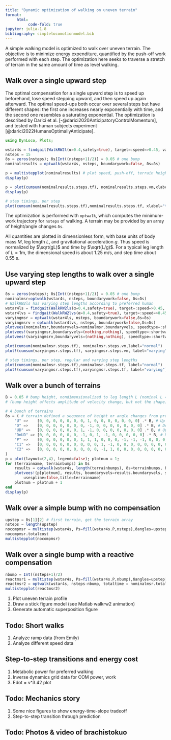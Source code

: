 ```yaml
---
title: "Dynamic optimization of walking on uneven terrain"
format: 
     html:
          code-fold: true
jupyter: julia-1.8
bibliography: simplelocomotionmodel.bib
---
```

A simple walking model is optimized to walk over uneven terrain. The objective is to minimize energy expenditure, quantified by the push-off work performed with each step. The optimization here seeks to traverse a stretch of terrain in the same amount of time as level walking. 

## Walk over a single upward step 
The optimal compensation for a single upward step is to speed up beforehand, lose speed stepping upward, and then speed up again afterward. The optimal speed-ups both occur over several steps but have different shapes: the first one increases nearly exponentially with time, and the second one resembles a saturating exponential. The optimization is described by Darici et al. [-@darici2020AnticipatoryControlMomentum], and tested with human subjects experiment [@darici2022HumansOptimallyAnticipate].

```julia
using DynLoco, Plots; 

wstar4s = findgait(WalkRW2l(α=0.4,safety=true), target=:speed=>0.45, varying=:P)
nsteps = 15
δs = zeros(nsteps); δs[Int((nsteps+1)/2)] = 0.05 # one bump
nominalresults = optwalk(wstar4s, nsteps, boundarywork=false, δs=δs)

p = multistepplot(nominalresults) # plot speed, push-off, terrain heights
display(p)

p = plot(cumsum(nominalresults.steps.tf), nominalresults.steps.vm,xlabel="time",ylabel="midstance speed")
display(p)

# step timings, per step
plot(cumsum(nominalresults.steps.tf),nominalresults.steps.tf, xlabel="time",ylabel="step time")
```
The optimization is performed with `optwalk`, which computes the minimum-work trajectory for `nsteps` of walking. A terrain may be provided by an array of height/angle changes `δs`.

All quantities are plotted in dimensionless form, with base units of body mass $M$, leg length $L$, and gravitational acceleration $g$. Thus speed is normalized by $\sqrt(gL)$ and time by $\sqrt(L/g)$. For a typical leg length of $L = 1 \mathrm{m}$, the dimensional speed is about 1.25 m/s, and step time about 0.55 s.  

## Use varying step lengths to walk over a single upward step 
```julia
δs = zeros(nsteps); δs[Int((nsteps+1)/2)] = 0.05 # one bump
nominalmsr=optwalk(wstar4s, nsteps, boundarywork=false, δs=δs)
# WalkRW2ls has varying step lengths according to preferred human
wstar4ls = findgait(WalkRW2ls(α=0.4,safety=true), target=:speed=>0.45, varying=:P, cstep=0.35, vmstar=wstar4s.vm)
wstar4lvs = findgait(WalkRW2lvs(α=0.4,safety=true), target=:speed=>0.45, varying=:P, c=1., vmstar=wstar4s.vm)
varyingmsr = optwalk(wstar4ls, nsteps, boundarywork=false,δs=δs)
varyingmsrv = optwalk(wstar4lvs, nsteps, boundarywork=false,δs=δs)
plotvees(nominalmsr,boundaryvels=nominalmsr.boundaryvels, speedtype=:shortwalks)
plotvees!(varyingmsr,boundaryvels=(nothing,nothing), speedtype=:shortwalks)
plotvees!(varyingmsrv,boundaryvels=(nothing,nothing), speedtype=:shortwalks)

plot(cumsum(nominalmsr.steps.tf), nominalmsr.steps.vm,label="normal")
plot!(cumsum(varyingmsr.steps.tf), varyingmsr.steps.vm, label="varying" )

# step timings, per step, regular and varying step lengths
plot(cumsum(nominalmsr.steps.tf),nominalmsr.steps.tf, label="normal")
plot!(cumsum(varyingmsr.steps.tf),varyingmsr.steps.tf, label="varying")
```



## Walk over a bunch of terrains

```julia
B = 0.05 # bump height, nondimensionalized to leg length L (nominal L = 1 m)
# (bump height affects amplitude of velocity change, but not the shape)

# A bunch of terrains
δs = ( # terrain defined a sequence of height or angle changes from previous step
    "U" =>    [0, 0, 0, 0, 0, 0, 0, 1, 0, 0, 0, 0, 0, 0, 0] .* B, # Up
    "D" =>    [0, 0, 0, 0, 0, 0, 0, -1, 0, 0, 0, 0, 0, 0, 0] .* B, # Down
    "UD" =>   [0, 0, 0, 0, 0, 0, 1, -1, 0, 0, 0, 0, 0, 0, 0] .* B, # Up-Down
    "DnUD" => [0, 0, 0, 0, 0, 0, -1, 0, 1, -1, 0, 0, 0, 0, 0] .* B, # Down & Up-Down
    "P" =>    [0, 0, 0, 0, 0, 0, 1, 1, 1, 0, 0, 0, -1, -1, -1, 0, 0, 0, 0, 0, 0] .* B, # Pyramid
    "C1" =>   [0, 0, 0, 0, 0, 0, 0, 0, 0, 1, -1, 0, 0, 0, 0, 0, 0, 0, 0, 0] .* B, # Complex 1
    "C2" =>   [0, 0, 0, 0, 0, 0, 0, 0, 0, -1, 1, 0, 0, 0, 0, 0, 0, 0, 0, 0] .* B, # Complex 2
)
p = plot(layout=(2,4), legend=false); plotnum = 1;
for (terrainname, terrainbumps) in δs
    results = optwalk(wstar4s, length(terrainbumps), δs=terrainbumps, boundarywork = false) # optimize push-offs (boundarywork=false means start from nominal walking)
    plotvees!(p[plotnum], results, boundaryvels=results.boundaryvels, speedtype=:midstance, 
        usespline=false,title=terrainname)
    plotnum = plotnum + 1
end
display(p)
```


## Walk over a simple bump with no compensation

```julia
upstep = δs[1][2] # first terrain, get the terrain array
nsteps = length(upstep)
nocompmsr = multistep(wstar4s, Ps=fill(wstar4s.P,nsteps),δangles=upstep,boundaryvels=(wstar4s.vm,wstar4s.vm))
nocompmsr.totalcost
multistepplot(nocompmsr)
```

## Walk over a single bump with a reactive compensation
```julia
nbump = Int((nsteps+1)/2)
reactmsr1 = multistep(wstar4s, Ps=fill(wstar4s.P,nbump),δangles=upstep[1:nbump],boundaryvels=(wstar4s.vm,wstar4s.vm))
reactmsr2 = optwalk(wstar4s, nsteps-nbump, totaltime = nominalmsr.totaltime - reactmsr1.totaltime - 2,boundaryvels=(reactmsr1.steps[end].vm,wstar4s.vm), boundarywork=(false,false))
multistepplot(reactmsr2)
```
1. Plot uneven terrain profile
2. Draw a stick figure model (see Matlab walkrw2 animation)
3. Generate automatic superposition figure

## Todo: Short walks
1. Analyze ramp data (from Emily)
2. Analyze different speed data 

## Step-to-step transitions and energy cost
1. Metabolic power for preferred walking
2. Inverse dynamics grid data for COM power, work
3. Edot = v^3.42 plot

## Todo: Mechanics story
1. Some nice figures to show energy-time-slope tradeoff
2. Step-to-step transition through prediction

## Todo: Photos & video of brachistokuo